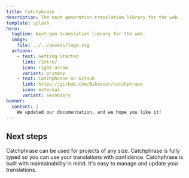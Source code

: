 ```yaml
---
title: Catchphrase
description: The next generation translation library for the web.
template: splash
hero:
  tagline: Next-gen translation library for the web.
  image:
    file: ../../assets/logo.svg
  actions:
    - text: Getting Started
      link: /intro/
      icon: right-arrow
      variant: primary
    - text: Catchphrase on GitHub
      link: https://github.com/Bikossor/catchphrase
      icon: external
      variant: secondary
banner:
  content: |
    We updated our documentation, and we hope you like it!
---
```



## Next steps

<CardGrid stagger>
	<Card title="Scalable" icon="rocket">
		Catchphrase can be used for projects of any size.
	</Card>
	<Card title="Typesafe" icon="approve-check-circle">
		Catchphrase is fully typed so you can use your translations with confidence.
	</Card>
	<Card title="Maintainable" icon="list-format">
		Catchphrase is built with maintainability in mind. It's easy to manage and update your translations.
	</Card>
</CardGrid>
